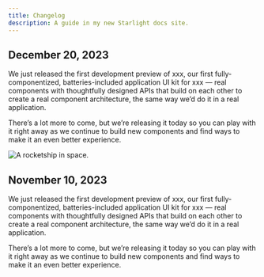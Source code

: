 ```yaml
---
title: Changelog
description: A guide in my new Starlight docs site.
---
```



## December 20, 2023

We just released the first development preview of xxx, our first fully-componentized, batteries-included application UI kit for xxx — real components with thoughtfully designed APIs that build on each other to create a real component architecture, the same way we’d do it in a real application.

There’s a lot more to come, but we’re releasing it today so you can play with it right away as we continue to build new components and find ways to make it an even better experience.

<img
  src={appScreenshot.src}
  alt="A rocketship in space."
  class="rounded-xl"
  data-zoom-off
/>

## November 10, 2023

We just released the first development preview of xxx, our first fully-componentized, batteries-included application UI kit for xxx — real components with thoughtfully designed APIs that build on each other to create a real component architecture, the same way we’d do it in a real application.

There’s a lot more to come, but we’re releasing it today so you can play with it right away as we continue to build new components and find ways to make it an even better experience.
